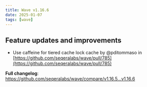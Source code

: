 ```yaml
---
title: Wave v1.16.6
date: 2025-01-07
tags: [wave]
---
```


## Feature updates and improvements

* Use caffeine for tiered cache lock cache by @pditommaso in [https://github.com/seqeralabs/wave/pull/785](https://github.com/seqeralabs/wave/pull/785)

**Full changelog**: https://github.com/seqeralabs/wave/compare/v1.16.5...v1.16.6
